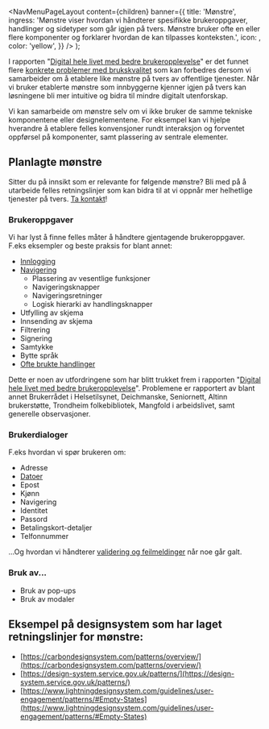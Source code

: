 

  <NavMenuPageLayout
    content={children}
    banner={{
      title: 'Mønstre',
      ingress:
        'Mønstre viser hvordan vi håndterer spesifikke brukeroppgaver, handlinger og sidetyper som går igjen på tvers. Mønstre bruker ofte en eller flere komponenter og forklarer hvordan de kan tilpasses konteksten.',
      icon: <LayersIcon fontSize={34} />,
      color: 'yellow',
    }}
  />
);

<Meta
  title='Mønstre'
  description='Mønstre viser hvordan vi håndterer spesifikke brukeroppgaver, handlinger og sidetyper som går igjen på tvers. Mønstre bruker ofte en eller flere komponenter og forklarer hvordan de kan tilpasses konteksten.'
/>

I rapporten "[Digital hele livet med bedre brukeropplevelse](https://www.digdir.no/sammenhengende-tjenester/digital-hele-livet-med-bedre-brukeropplevelse/4405)" er det funnet flere [konkrete problemer med brukskvalitet](https://github.com/digdir/innsiktsbibliotek/issues/3) som kan forbedres dersom vi samarbeider om å etablere like mønstre på tvers av offentlige tjenester. Når vi bruker etablerte mønstre som innbyggerne kjenner igjen på tvers kan løsningene bli mer intuitive og bidra til mindre digitalt utenforskap.

Vi kan samarbeide om mønstre selv om vi ikke bruker de samme tekniske komponentene eller designelementene. For eksempel kan vi hjelpe hverandre å etablere felles konvensjoner rundt interaksjon og forventet oppførsel på komponenter, samt plassering av sentrale elementer.

## Planlagte mønstre

Sitter du på innsikt som er relevante for følgende mønstre? Bli med på å utarbeide felles retningslinjer som kan bidra til at vi oppnår mer helhetlige tjenester på tvers. [Ta kontakt](mailto:designsystem@digdir.no)!

### Brukeroppgaver

Vi har lyst å finne felles måter å håndtere gjentagende brukeroppgaver. F.eks eksempler og beste praksis for blant annet:

- [Innlogging](/monstre/innlogging)
- [Navigering](/monstre/navigering)
  - Plassering av vesentlige funksjoner
  - Navigeringsknapper
  - Navigeringsretninger
  - Logisk hierarki av handlingsknapper
- Utfylling av skjema
- Innsending av skjema
- Filtrering
- Signering
- Samtykke
- Bytte språk
- [Ofte brukte handlinger](/monstre/handlinger)

Dette er noen av utfordringene som har blitt trukket frem i rapporten "[Digital hele livet med bedre brukeropplevelse](https://www.digdir.no/sammenhengende-tjenester/digital-hele-livet-med-bedre-brukeropplevelse/4405)". Problemene er rapportert av blant annet Brukerrådet i Helsetilsynet, Deichmanske, Seniornett, Altinn brukerstøtte, Trondheim folkebibliotek, Mangfold i arbeidslivet, samt generelle observasjoner.

### Brukerdialoger

F.eks hvordan vi spør brukeren om:

- Adresse
- [Datoer](/monstre/dato)
- Epost
- Kjønn
- Navigering
- Identitet
- Passord
- Betalingskort-detaljer
- Telfonnummer

...Og hvordan vi håndterer [validering og feilmeldinger](/monstre/feilmeldinger) når noe går galt.

### Bruk av...

- Bruk av pop-ups
- Bruk av modaler

## Eksempel på designsystem som har laget retningslinjer for mønstre:

- [https://carbondesignsystem.com/patterns/overview/](https://carbondesignsystem.com/patterns/overview/)
- [https://design-system.service.gov.uk/patterns/](https://design-system.service.gov.uk/patterns/)
- [https://www.lightningdesignsystem.com/guidelines/user-engagement/patterns/#Empty-States](https://www.lightningdesignsystem.com/guidelines/user-engagement/patterns/#Empty-States)

<style>
  {`
    body {
      background-color: var(--fds-semantic-background-subtle);
    }
  `}
</style>
